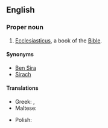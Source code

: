 ==English==
{{book of the Bible|Ben Sira}}

===Proper noun===
{{en-proper noun}}

# {{label|en|biblical}} [[Ecclesiasticus]], a book of the [[Bible]].

====Synonyms====
* [[Ben Sira]]
* [[Sirach]]

====Translations====
{{trans-top|book of the Bible}}
* Greek: {{t|el|Σοφία Σειράχ|}}, {{t|el|Σοφία Ίησου Σειράχ|}}
* Maltese: {{t|mt|Il-Ktieb ta' Bin Sirak}}
{{trans-mid}}
* Polish: {{t|pl|Mądrość Syracha|f}}
{{trans-bottom}}